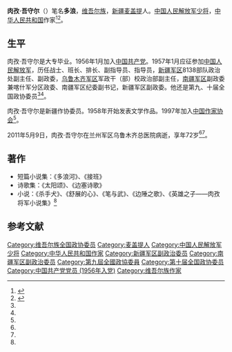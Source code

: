 '''肉孜·吾守尔'''（{{bd|1939年|7月15日|2011年|5月9日}}）笔名'''多浪'''，[[维吾尔族|维吾尔族]]，[[新疆|新疆]][[麦盖提|麦盖提]]人。[[中国人民解放军少将|中国人民解放军少将]]，[[中华人民共和国|中华人民共和国]]作家<ref name=zjw>{{Cite web |url = http://www.chinawriter.com.cn/zxhy/member/9850.shtml |title = 肉孜·吾守尔 (1939～2011.5.9) |author =  |date =  |publisher = 中国作家网 |language =  |accessdate = 2017-02-04 |quote =  |archive-date = 2019-08-31 |archive-url = https://web.archive.org/web/20190831080500/http://www.chinawriter.com.cn/zxhy/member/9850.shtml |dead-url = no }}</ref><ref name=cpc>{{Cite web  |url =http://cpc.people.com.cn/GB/64093/87393/14632258.html  |title =肉孜·吾守尔同志逝世  |author =  |date =2011-05-13  |publisher =中国共产党新闻网  |language =  |accessdate =  |quote =  |archive-date =2019-05-03  |archive-url =https://web.archive.org/web/20190503025621/http://cpc.people.com.cn/GB/64093/87393/14632258.html  |dead-url =no  }}</ref>。

==生平==
肉孜·吾守尔是大专毕业。1956年1月加入[[中国共产党|中国共产党]]。1957年1月应征参加[[中国人民解放军|中国人民解放军]]，历任战士、班长、排长、副指导员、指导员，[[新疆军区|新疆军区]]8138部队政治处副主任、副政委，[[乌鲁木齐军区|乌鲁木齐军区]]军政干（部）校政治部副主任，[[南疆军区|南疆军区]]副政委兼喀什军分区政委、南疆军区纪委副书记，新疆军区副政委。他还是第九、十届全国政协委员<ref name=zjw/><ref name=cpc/>。

肉孜·吾守尔是新疆作协委员。1958年开始发表文学作品。1997年加入[[中国作家协会|中国作家协会]]<ref name=zjw/>。

2011年5月9日，肉孜·吾守尔在兰州军区乌鲁木齐总医院病逝，享年72岁<ref name=zjw/><ref name=cpc/>。

==著作==
*短篇小说集：《多浪河》、《接班》
*诗歌集：《太阳颂》、《边塞诗歌》
*小说：《杀手犬》、《舒展的心》、《笔与武》、《边陲之歌》、《英雄之子——肉孜将军小说集》<ref name=zjw/>

==参考文献==
{{Reflist|2}}

[[Category:维吾尔族全国政协委员|Category:维吾尔族全国政协委员]]
[[Category:麦盖提人|Category:麦盖提人]]
[[Category:中国人民解放军少将|Category:中国人民解放军少将]]
[[Category:中华人民共和国作家|Category:中华人民共和国作家]]
[[Category:新疆军区副政治委员|Category:新疆军区副政治委员]]
[[Category:南疆军区副政治委员|Category:南疆军区副政治委员]]
[[Category:第九屆全國政協委員|Category:第九屆全國政協委員]]
[[Category:第十届全国政协委员|Category:第十届全国政协委员]]
[[Category:中国共产党党员_(1956年入党)|Category:中国共产党党员 (1956年入党)]]
[[Category:维吾尔族作家|Category:维吾尔族作家]]